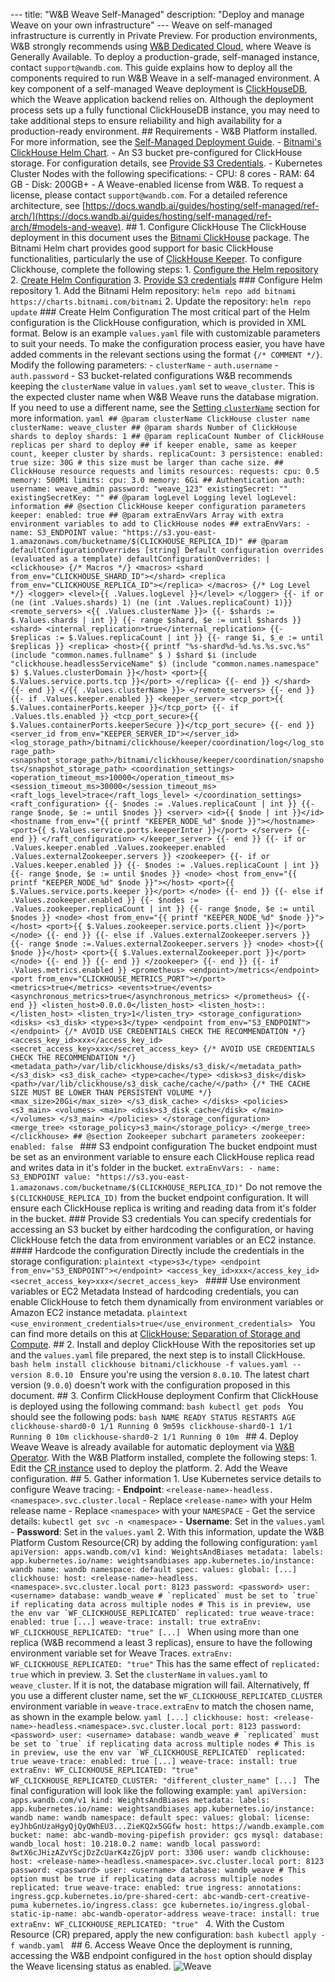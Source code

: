 --- title: "W&B Weave Self-Managed" description: "Deploy and manage Weave on your own infrastructure" --- <Warning> Weave on self-managed infrastructure is currently in Private Preview. For production environments, W&B strongly recommends using [W&B Dedicated Cloud](https://docs.wandb.ai/guides/hosting/hosting-options/dedicated_cloud), where Weave is Generally Available. To deploy a production-grade, self-managed instance, contact `support@wandb.com`. </Warning> This guide explains how to deploy all the components required to run W&B Weave in a self-managed environment. A key component of a self-managed Weave deployment is [ClickHouseDB](https://clickhouse.com/), which the Weave application backend relies on. Although the deployment process sets up a fully functional ClickHouseDB instance, you may need to take additional steps to ensure reliability and high availability for a production-ready environment. ## Requirements - W&B Platform installed. For more information, see the [Self-Managed Deployment Guide](https://docs.wandb.ai/guides/hosting/hosting-options/self-managed/). - [Bitnami's ClickHouse Helm Chart](https://github.com/bitnami/charts/tree/main/bitnami/clickhouse). - An S3 bucket pre-configured for ClickHouse storage. For configuration details, see [Provide S3 Credentials](#provide-s3-credentials). - Kubernetes Cluster Nodes with the following specifications: - CPU: 8 cores - RAM: 64 GB - Disk: 200GB+ - A Weave-enabled license from W&B. To request a license, please contact `support@wandb.com`. <Tip> For a detailed reference architecture, see [https://docs.wandb.ai/guides/hosting/self-managed/ref-arch/](https://docs.wandb.ai/guides/hosting/self-managed/ref-arch/#models-and-weave). </Tip> ## 1. Configure ClickHouse The ClickHouse deployment in this document uses the [Bitnami ClickHouse](https://bitnami.com/stack/clickhouse) package. The Bitnami Helm chart provides good support for basic ClickHouse functionalities, particularly the use of [ClickHouse Keeper](https://clickhouse.com/docs/en/guides/sre/keeper/clickhouse-keeper). To configure Clickhouse, complete the following steps: 1. [Configure the Helm repository](#configure-helm-repository) 2. [Create Helm Configuration](#create-helm-configuration) 3. [Provide S3 credentials](#provide-s3-credentials) ### Configure Helm repository 1. Add the Bitnami Helm repository: `helm repo add bitnami https://charts.bitnami.com/bitnami` 2. Update the repository: `helm repo update` ### Create Helm Configuration The most critical part of the Helm configuration is the ClickHouse configuration, which is provided in XML format. Below is an example `values.yaml` file with customizable parameters to suit your needs. To make the configuration process easier, you have have added comments in the relevant sections using the format `{/* COMMENT */}`. Modify the following parameters: - `clusterName` - `auth.username` - `auth.password` - S3 bucket-related configurations W&B recommends keeping the `clusterName` value in `values.yaml` set to `weave_cluster`. This is the expected cluster name when W&B Weave runs the database migration. If you need to use a different name, see the [Setting `clusterName`](#setting-clustername) section for more information. ```yaml ## @param clusterName ClickHouse cluster name clusterName: weave_cluster ## @param shards Number of ClickHouse shards to deploy shards: 1 ## @param replicaCount Number of ClickHouse replicas per shard to deploy ## if keeper enable, same as keeper count, keeper cluster by shards. replicaCount: 3 persistence: enabled: true size: 30G # this size must be larger than cache size. ## ClickHouse resource requests and limits resources: requests: cpu: 0.5 memory: 500Mi limits: cpu: 3.0 memory: 6Gi ## Authentication auth: username: weave_admin password: "weave_123" existingSecret: "" existingSecretKey: "" ## @param logLevel Logging level logLevel: information ## @section ClickHouse keeper configuration parameters keeper: enabled: true ## @param extraEnvVars Array with extra environment variables to add to ClickHouse nodes ## extraEnvVars: - name: S3_ENDPOINT value: "https://s3.you-east-1.amazonaws.com/bucketname/$(CLICKHOUSE_REPLICA_ID)" ## @param defaultConfigurationOverrides [string] Default configuration overrides (evaluated as a template) defaultConfigurationOverrides: | <clickhouse> {/* Macros */} <macros> <shard from_env="CLICKHOUSE_SHARD_ID"></shard> <replica from_env="CLICKHOUSE_REPLICA_ID"></replica> </macros> {/* Log Level */} <logger> <level>{{ .Values.logLevel }}</level> </logger> {{- if or (ne (int .Values.shards) 1) (ne (int .Values.replicaCount) 1)}} <remote_servers> <{{ .Values.clusterName }}> {{- $shards := $.Values.shards | int }} {{- range $shard, $e := until $shards }} <shard> <internal_replication>true</internal_replication> {{- $replicas := $.Values.replicaCount | int }} {{- range $i, $_e := until $replicas }} <replica> <host>{{ printf "%s-shard%d-%d.%s.%s.svc.%s" (include "common.names.fullname" $ ) $shard $i (include "clickhouse.headlessServiceName" $) (include "common.names.namespace" $) $.Values.clusterDomain }}</host> <port>{{ $.Values.service.ports.tcp }}</port> </replica> {{- end }} </shard> {{- end }} </{{ .Values.clusterName }}> </remote_servers> {{- end }} {{- if .Values.keeper.enabled }} <keeper_server> <tcp_port>{{ $.Values.containerPorts.keeper }}</tcp_port> {{- if .Values.tls.enabled }} <tcp_port_secure>{{ $.Values.containerPorts.keeperSecure }}</tcp_port_secure> {{- end }} <server_id from_env="KEEPER_SERVER_ID"></server_id> <log_storage_path>/bitnami/clickhouse/keeper/coordination/log</log_storage_path> <snapshot_storage_path>/bitnami/clickhouse/keeper/coordination/snapshots</snapshot_storage_path> <coordination_settings> <operation_timeout_ms>10000</operation_timeout_ms> <session_timeout_ms>30000</session_timeout_ms> <raft_logs_level>trace</raft_logs_level> </coordination_settings> <raft_configuration> {{- $nodes := .Values.replicaCount | int }} {{- range $node, $e := until $nodes }} <server> <id>{{ $node | int }}</id> <hostname from_env="{{ printf "KEEPER_NODE_%d" $node }}"></hostname> <port>{{ $.Values.service.ports.keeperInter }}</port> </server> {{- end }} </raft_configuration> </keeper_server> {{- end }} {{- if or .Values.keeper.enabled .Values.zookeeper.enabled .Values.externalZookeeper.servers }} <zookeeper> {{- if or .Values.keeper.enabled }} {{- $nodes := .Values.replicaCount | int }} {{- range $node, $e := until $nodes }} <node> <host from_env="{{ printf "KEEPER_NODE_%d" $node }}"></host> <port>{{ $.Values.service.ports.keeper }}</port> </node> {{- end }} {{- else if .Values.zookeeper.enabled }} {{- $nodes := .Values.zookeeper.replicaCount | int }} {{- range $node, $e := until $nodes }} <node> <host from_env="{{ printf "KEEPER_NODE_%d" $node }}"></host> <port>{{ $.Values.zookeeper.service.ports.client }}</port> </node> {{- end }} {{- else if .Values.externalZookeeper.servers }} {{- range $node :=.Values.externalZookeeper.servers }} <node> <host>{{ $node }}</host> <port>{{ $.Values.externalZookeeper.port }}</port> </node> {{- end }} {{- end }} </zookeeper> {{- end }} {{- if .Values.metrics.enabled }} <prometheus> <endpoint>/metrics</endpoint> <port from_env="CLICKHOUSE_METRICS_PORT"></port> <metrics>true</metrics> <events>true</events> <asynchronous_metrics>true</asynchronous_metrics> </prometheus> {{- end }} <listen_host>0.0.0.0</listen_host> <listen_host>::</listen_host> <listen_try>1</listen_try> <storage_configuration> <disks> <s3_disk> <type>s3</type> <endpoint from_env="S3_ENDPOINT"></endpoint> {/* AVOID USE CREDENTIALS CHECK THE RECOMMENDATION */} <access_key_id>xxx</access_key_id> <secret_access_key>xxx</secret_access_key> {/* AVOID USE CREDENTIALS CHECK THE RECOMMENDATION */} <metadata_path>/var/lib/clickhouse/disks/s3_disk/</metadata_path> </s3_disk> <s3_disk_cache> <type>cache</type> <disk>s3_disk</disk> <path>/var/lib/clickhouse/s3_disk_cache/cache/</path> {/* THE CACHE SIZE MUST BE LOWER THAN PERSISTENT VOLUME */} <max_size>20Gi</max_size> </s3_disk_cache> </disks> <policies> <s3_main> <volumes> <main> <disk>s3_disk_cache</disk> </main> </volumes> </s3_main> </policies> </storage_configuration> <merge_tree> <storage_policy>s3_main</storage_policy> </merge_tree> </clickhouse> ## @section Zookeeper subchart parameters zookeeper: enabled: false ``` ### S3 endpoint configuration The bucket endpoint must be set as an environment variable to ensure each ClickHouse replica read and writes data in it's folder in the bucket. ``` extraEnvVars: - name: S3_ENDPOINT value: "https://s3.you-east-1.amazonaws.com/bucketname/$(CLICKHOUSE_REPLICA_ID)" ``` <Warning> Do not remove the `$(CLICKHOUSE_REPLICA_ID)` from the bucket endpoint configuration. It will ensure each ClickHouse replica is writing and reading data from it's folder in the bucket. </Warning> ### Provide S3 credentials You can specify credentials for accessing an S3 bucket by either hardcoding the configuration, or having ClickHouse fetch the data from environment variables or an EC2 instance. #### Hardcode the configuration Directly include the credentials in the storage configuration: ```plaintext <type>s3</type> <endpoint from_env="S3_ENDPOINT"></endpoint> <access_key_id>xxx</access_key_id> <secret_access_key>xxx</secret_access_key> ``` #### Use environment variables or EC2 Metadata Instead of hardcoding credentials, you can enable ClickHouse to fetch them dynamically from environment variables or Amazon EC2 instance metadata. ```plaintext <use_environment_credentials>true</use_environment_credentials> ``` You can find more details on this at [ClickHouse: Separation of Storage and Compute](https://clickhouse.com/docs/en/guides/separation-storage-compute). ## 2. Install and deploy ClickHouse With the repositories set up and the `values.yaml` file prepared, the next step is to install ClickHouse. ```bash helm install clickhouse bitnami/clickhouse -f values.yaml --version 8.0.10 ``` <Warning> Ensure you're using the version `8.0.10`. The latest chart version (`9.0.0`) doesn't work with the configuration proposed in this document. </Warning> ## 3. Confirm ClickHouse deployment Confirm that ClickHouse is deployed using the following command: ```bash kubectl get pods ``` You should see the following pods: ```bash NAME READY STATUS RESTARTS AGE clickhouse-shard0-0 1/1 Running 0 9m59s clickhouse-shard0-1 1/1 Running 0 10m clickhouse-shard0-2 1/1 Running 0 10m ``` ## 4. Deploy Weave Weave is already available for automatic deployment via [W&B Operator](https://docs.wandb.ai/guides/hosting/operator/#wb-kubernetes-operator). With the W&B Platform installed, complete the following steps: 1. Edit the [CR instance](https://docs.wandb.ai/guides/hosting/operator/#complete-example) used to deploy the platform. 2. Add the Weave configuration. ## 5. Gather information 1. Use Kubernetes service details to configure Weave tracing: - **Endpoint**: `<release-name>-headless.<namespace>.svc.cluster.local` - Replace `<release-name>` with your Helm release name - Replace `<namespace>` with your `NAMESPACE` - Get the service details: `kubectl get svc -n <namespace>` - **Username**: Set in the `values.yaml` - **Password**: Set in the `values.yaml` 2. With this information, update the W&B Platform Custom Resource(CR) by adding the following configuration: ```yaml apiVersion: apps.wandb.com/v1 kind: WeightsAndBiases metadata: labels: app.kubernetes.io/name: weightsandbiases app.kubernetes.io/instance: wandb name: wandb namespace: default spec: values: global: [...] clickhouse: host: <release-name>-headless.<namespace>.svc.cluster.local port: 8123 password: <password> user: <username> database: wandb_weave # `replicated` must be set to `true` if replicating data across multiple nodes # This is in preview, use the env var `WF_CLICKHOUSE_REPLICATED` replicated: true weave-trace: enabled: true [...] weave-trace: install: true extraEnv: WF_CLICKHOUSE_REPLICATED: "true" [...] ``` <Warning> When using more than one replica (W&B recommend a least 3 replicas), ensure to have the following environment variable set for Weave Traces. ``` extraEnv: WF_CLICKHOUSE_REPLICATED: "true" ``` This has the same effect of `replicated: true` which in preview. </Warning> 3. Set the `clusterName` in `values.yaml` to `weave_cluster`. If it is not, the database migration will fail. Alternatively, ff you use a different cluster name, set the `WF_CLICKHOUSE_REPLICATED_CLUSTER` environment variable in `weave-trace.extraEnv` to match the chosen name, as shown in the example below. ```yaml [...] clickhouse: host: <release-name>-headless.<namespace>.svc.cluster.local port: 8123 password: <password> user: <username> database: wandb_weave # `replicated` must be set to `true` if replicating data across multiple nodes # This is in preview, use the env var `WF_CLICKHOUSE_REPLICATED` replicated: true weave-trace: enabled: true [...] weave-trace: install: true extraEnv: WF_CLICKHOUSE_REPLICATED: "true" WF_CLICKHOUSE_REPLICATED_CLUSTER: "different_cluster_name" [...] ``` The final configuration will look like the following example: ```yaml apiVersion: apps.wandb.com/v1 kind: WeightsAndBiases metadata: labels: app.kubernetes.io/name: weightsandbiases app.kubernetes.io/instance: wandb name: wandb namespace: default spec: values: global: license: eyJhbGnUzaHgyQjQyQWhEU3...ZieKQ2x5GGfw host: https://wandb.example.com bucket: name: abc-wandb-moving-pipefish provider: gcs mysql: database: wandb_local host: 10.218.0.2 name: wandb_local password: 8wtX6cJHizAZvYScjDzZcUarK4zZGjpV port: 3306 user: wandb clickhouse: host: <release-name>-headless.<namespace>.svc.cluster.local port: 8123 password: <password> user: <username> database: wandb_weave # This option must be true if replicating data across multiple nodes replicated: true weave-trace: enabled: true ingress: annotations: ingress.gcp.kubernetes.io/pre-shared-cert: abc-wandb-cert-creative-puma kubernetes.io/ingress.class: gce kubernetes.io/ingress.global-static-ip-name: abc-wandb-operator-address weave-trace: install: true extraEnv: WF_CLICKHOUSE_REPLICATED: "true" ``` 4. With the Custom Resource (CR) prepared, apply the new configuration: ```bash kubectl apply -f wandb.yaml ``` ## 6. Access Weave Once the deployment is running, accessing the W&B endpoint configured in the `host` option should display the Weave licensing status as enabled. ![Weave](../../media/weave-self-managed/weave-org-dashboard.png)
